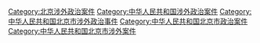 [[Category:北京涉外政治案件|Category:北京涉外政治案件]]
[[Category:中华人民共和国涉外政治案件|Category:中华人民共和国涉外政治案件]]
[[Category:中华人民共和国北京市涉外政治事件|Category:中华人民共和国北京市涉外政治事件]]
[[Category:中华人民共和国北京市政治案件|Category:中华人民共和国北京市政治案件]]
[[Category:中华人民共和国北京市涉外案件|Category:中华人民共和国北京市涉外案件]]